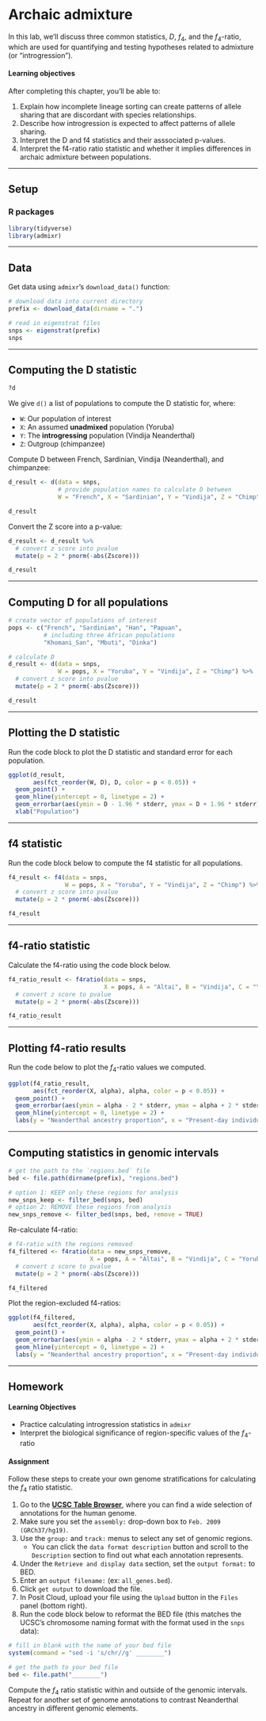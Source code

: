 # Archaic admixture

In this lab, we'll discuss three common statistics, $D$, $f_{4}$, and the $f_{4}$-ratio, which are used for quantifying and testing hypotheses related to admixture (or "introgression").

#### Learning objectives

After completing this chapter, you'll be able to:

1. Explain how incomplete lineage sorting can create patterns of allele sharing that are discordant with species relationships.
2. Describe how introgression is expected to affect patterns of allele sharing.
3. Interpret the D and f4 statistics and their asssociated p-values.
4. Interpret the f4-ratio ratio statistic and whether it implies differences in archaic admixture between populations.


***


## Setup

### R packages

```r
library(tidyverse)
library(admixr)
```


***


## Data

Get data using `admixr`'s `download_data()` function:

```r
# download data into current directory
prefix <- download_data(dirname = ".")
```

```r
# read in eigenstrat files
snps <- eigenstrat(prefix)
snps
```


***


## Computing the D statistic

```r
?d
```

We give `d()` a list of populations to compute the D statistic for, where:

* `W`: Our population of interest
* `X`: An assumed **unadmixed** population (Yoruba)
* `Y`: The **introgressing** population (Vindija Neanderthal)
* `Z`: Outgroup (chimpanzee)

Compute D between French, Sardinian, Vindija (Neanderthal), and chimpanzee:

```r
d_result <- d(data = snps,
              # provide population names to calculate D between
              W = "French", X = "Sardinian", Y = "Vindija", Z = "Chimp")

d_result
```

Convert the Z score into a p-value:

```r
d_result <- d_result %>%
  # convert z score into pvalue
  mutate(p = 2 * pnorm(-abs(Zscore)))

d_result
```



***


## Computing D for all populations

```r
# create vector of populations of interest
pops <- c("French", "Sardinian", "Han", "Papuan",
          # including three African populations
          "Khomani_San", "Mbuti", "Dinka")

# calculate D
d_result <- d(data = snps,
              W = pops, X = "Yoruba", Y = "Vindija", Z = "Chimp") %>%
  # convert z score into pvalue
  mutate(p = 2 * pnorm(-abs(Zscore)))

d_result
```


***


## Plotting the D statistic

Run the code block to plot the D statistic and standard error for each population.

```r
ggplot(d_result,
       aes(fct_reorder(W, D), D, color = p < 0.05)) +
  geom_point() +
  geom_hline(yintercept = 0, linetype = 2) +
  geom_errorbar(aes(ymin = D - 1.96 * stderr, ymax = D + 1.96 * stderr), width = 0.5) +
  xlab("Population")
```


***


## f4 statistic

Run the code block below to compute the f4 statistic for all populations.

```r
f4_result <- f4(data = snps,
                W = pops, X = "Yoruba", Y = "Vindija", Z = "Chimp") %>%
  # convert z score into pvalue
  mutate(p = 2 * pnorm(-abs(Zscore)))

f4_result
```


***


## f4-ratio statistic

Calculate the f4-ratio using the code block below.

```r
f4_ratio_result <- f4ratio(data = snps,
                           X = pops, A = "Altai", B = "Vindija", C = "Yoruba", O = "Chimp") %>%
  # convert z score to pvalue
  mutate(p = 2 * pnorm(-abs(Zscore)))

f4_ratio_result
```


***


## Plotting f4-ratio results

Run the code below to plot the $f_{4}$-ratio values we computed.

```r
ggplot(f4_ratio_result,
       aes(fct_reorder(X, alpha), alpha, color = p < 0.05)) +
  geom_point() +
  geom_errorbar(aes(ymin = alpha - 2 * stderr, ymax = alpha + 2 * stderr), width = 0.5) +
  geom_hline(yintercept = 0, linetype = 2) +
  labs(y = "Neanderthal ancestry proportion", x = "Present-day individual")
```


***


## Computing statistics in genomic intervals

```r
# get the path to the `regions.bed` file
bed <- file.path(dirname(prefix), "regions.bed")

# option 1: KEEP only these regions for analysis
new_snps_keep <- filter_bed(snps, bed)
# option 2: REMOVE these regions from analysis
new_snps_remove <- filter_bed(snps, bed, remove = TRUE)
```

Re-calculate f4-ratio:

```r
# f4-ratio with the regions removed
f4_filtered <- f4ratio(data = new_snps_remove,
                       X = pops, A = "Altai", B = "Vindija", C = "Yoruba", O = "Chimp") %>%
  # convert z score to pvalue
  mutate(p = 2 * pnorm(-abs(Zscore)))

f4_filtered
```

Plot the region-excluded f4-ratios:

```r
ggplot(f4_filtered,
       aes(fct_reorder(X, alpha), alpha, color = p < 0.05)) +
  geom_point() +
  geom_errorbar(aes(ymin = alpha - 2 * stderr, ymax = alpha + 2 * stderr), width = 0.5) +
  geom_hline(yintercept = 0, linetype = 2) +
  labs(y = "Neanderthal ancestry proportion", x = "Present-day individual")
```


***


## Homework

#### Learning Objectives

* Practice calculating introgression statistics in `admixr`
* Interpret the biological significance of region-specific values of the $f_4$-ratio

#### Assignment

Follow these steps to create your own genome stratifications for calculating the $f_4$ ratio statistic.

1. Go to the [**UCSC Table Browser**](http://genome.ucsc.edu/cgi-bin/hgTables), where you can find a wide selection of annotations for the human genome.
2. Make sure you set the `assembly:` drop-down box to `Feb. 2009 (GRCh37/hg19)`.
3. Use the `group:` and `track:` menus to select any set of genomic regions.
    * You can click the `data format description` button and scroll to the `Description` section to find out what each annotation represents.
4. Under the `Retrieve and display data` section, set the `output format:` to BED.
5. Enter an `output filename:` (ex: `all_genes.bed`).
6. Click `get output` to download the file.
7. In Posit Cloud, upload your file using the `Upload` button in the `Files` panel (bottom right).
8. Run the code block below to reformat the BED file (this matches the UCSC's chromosome naming format with the format used in the `snps` data):

```r
# fill in blank with the name of your bed file
system(command = "sed -i 's/chr//g' ________")

# get the path to your bed file
bed <- file.path("________")
```

Compute the $f_4$ ratio statistic within and outside of the genomic intervals. Repeat for another set of genome annotations to contrast Neanderthal ancestry in different genomic elements.